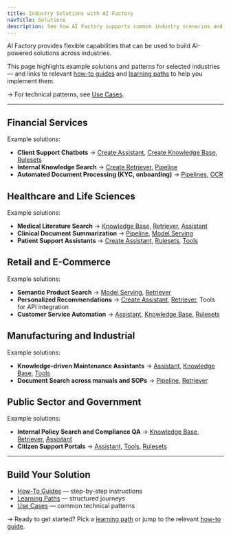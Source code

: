```yaml
---
title: Industry Solutions with AI Factory
navTitle: Solutions
description: See how AI Factory supports common industry scenarios and example solutions.
---
```


AI Factory provides flexible capabilities that can be used to build AI-powered solutions across industries.

This page highlights example solutions and patterns for selected industries — and links to relevant [how-to guides](./how-to/gen-ai/index) and [learning paths](./paths/index) to help you implement them.

→ For technical patterns, see [Use Cases](./use-cases).

---

## Financial Services

Example solutions:
- **Client Support Chatbots** → [Create Assistant](./how-to/gen-ai/create-assistant), [Create Knowledge Base](./how-to/gen-ai/create-knowledge-base), [Rulesets](./how-to/gen-ai/create-ruleset)
- **Internal Knowledge Search** → [Create Retriever](./how-to/gen-ai/create-retriever), [Pipeline](../pipeline/gettingstarted/index)
- **Automated Document Processing (KYC, onboarding)** → [Pipelines](../pipeline/gettingstarted/index), [OCR](../pipeline/preparers/examples/perform_ocr)

## Healthcare and Life Sciences

Example solutions:
- **Medical Literature Search** → [Knowledge Base](./how-to/gen-ai/create-knowledge-base), [Retriever](./how-to/gen-ai/create-retriever), [Assistant](./how-to/gen-ai/create-assistant)
- **Clinical Document Summarization** → [Pipeline](../pipeline/gettingstarted/index), [Model Serving](./how-to/model-serving/index)
- **Patient Support Assistants** → [Create Assistant](./how-to/gen-ai/create-assistant), [Rulesets](./how-to/gen-ai/create-ruleset), [Tools](./how-to/gen-ai/create-tool)

## Retail and E-Commerce

Example solutions:
- **Semantic Product Search** → [Model Serving](./how-to/model-serving/index), [Retriever](./how-to/gen-ai/create-retriever)
- **Personalized Recommendations** → [Create Assistant](./how-to/gen-ai/create-assistant), [Retriever](./how-to/gen-ai/create-retriever), Tools for API integration
- **Customer Service Automation** → [Assistant](./how-to/gen-ai/create-assistant), [Knowledge Base](./how-to/gen-ai/create-knowledge-base), [Rulesets](./how-to/gen-ai/create-ruleset)

## Manufacturing and Industrial

Example solutions:
- **Knowledge-driven Maintenance Assistants** → [Assistant](./how-to/gen-ai/create-assistant), [Knowledge Base](./how-to/gen-ai/create-knowledge-base), [Tools](./how-to/gen-ai/create-tool)
- **Document Search across manuals and SOPs** → [Pipeline](../pipeline/gettingstarted/index), [Retriever](./how-to/gen-ai/create-retriever)

## Public Sector and Government

Example solutions:
- **Internal Policy Search and Compliance QA** → [Knowledge Base](./how-to/gen-ai/create-knowledge-base), [Retriever](./how-to/gen-ai/create-retriever), [Assistant](./how-to/gen-ai/create-assistant)
- **Citizen Support Portals** → [Assistant](./how-to/gen-ai/create-assistant), [Tools](./how-to/gen-ai/create-tool), [Rulesets](./how-to/gen-ai/create-ruleset)

---

## Build Your Solution

- [How-To Guides](./how-to/gen-ai/index) — step-by-step instructions
- [Learning Paths](./paths/index) — structured journeys
- [Use Cases](./use-cases) — common technical patterns

→ Ready to get started? Pick a [learning path](./paths/index) or jump to the relevant [how-to guide](./how-to/gen-ai/index).
